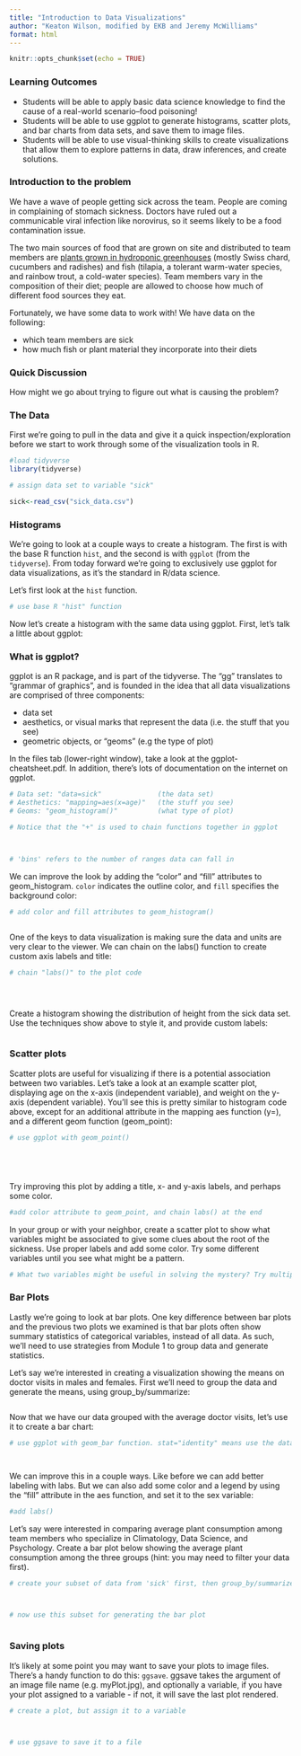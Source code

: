 ```yaml
---
title: "Introduction to Data Visualizations"
author: "Keaton Wilson, modified by EKB and Jeremy McWilliams"
format: html
---
```


```r
knitr::opts_chunk$set(echo = TRUE)
```

### Learning Outcomes

-   Students will be able to apply basic data science knowledge to find the cause of a real-world scenario--food poisoning!
-   Students will be able to use ggplot to generate histograms, scatter plots, and bar charts from data sets, and save them to image files.
-   Students will be able to use visual-thinking skills to create visualizations that allow them to explore patterns in data, draw inferences, and create solutions.

### Introduction to the problem

We have a wave of people getting sick across the team. People are coming in complaining of stomach sickness. Doctors have ruled out a communicable viral infection like norovirus, so it seems likely to be a food contamination issue.

The two main sources of food that are grown on site and distributed to team members are [plants grown in hydroponic greenhouses](https://thespoon.tech/scientists-in-antarctica-grow-food-without-soil-or-sunlight-get-ready-mars/) (mostly Swiss chard, cucumbers and radishes) and fish (tilapia, a tolerant warm-water species, and rainbow trout, a cold-water species). Team members vary in the composition of their diet; people are allowed to choose how much of different food sources they eat.

Fortunately, we have some data to work with! We have data on the following:

-   which team members are sick
-   how much fish or plant material they incorporate into their diets

### Quick Discussion

How might we go about trying to figure out what is causing the problem?

### The Data

First we're going to pull in the data and give it a quick inspection/exploration before we start to work through some of the visualization tools in R.

```r
#load tidyverse
library(tidyverse)

# assign data set to variable "sick"

sick<-read_csv("sick_data.csv")

```

### Histograms

We're going to look at a couple ways to create a histogram. The first is with the base R function `hist`, and the second is with `ggplot` (from the `tidyverse`). From today forward we're going to exclusively use ggplot for data visualizations, as it's the standard in R/data science.

Let's first look at the `hist` function.

```r
# use base R "hist" function


```

Now let's create a histogram with the same data using ggplot. First, let's talk a little about ggplot:

### What is ggplot?

ggplot is an R package, and is part of the tidyverse. The "gg" translates to "grammar of graphics", and is founded in the idea that all data visualizations are comprised of three components:

-   data set
-   aesthetics, or visual marks that represent the data (i.e. the stuff that you see)
-   geometric objects, or "geoms" (e.g the type of plot)

In the files tab (lower-right window), take a look at the ggplot-cheatsheet.pdf. In addition, there's lots of documentation on the internet on ggplot.

```r

# Data set: "data=sick"              (the data set)
# Aesthetics: "mapping=aes(x=age)"   (the stuff you see)
# Geoms: "geom_histogram()"          (what type of plot)

# Notice that the "+" is used to chain functions together in ggplot



# 'bins' refers to the number of ranges data can fall in
```

We can improve the look by adding the "color" and "fill" attributes to geom_histogram. `color` indicates the outline color, and `fill` specifies the background color:

```r
# add color and fill attributes to geom_histogram()



```

One of the keys to data visualization is making sure the data and units are very clear to the viewer. We can chain on the labs() function to create custom axis labels and title:

```r

# chain "labs()" to the plot code





```

Create a histogram showing the distribution of height from the sick data set. Use the techniques show above to style it, and provide custom labels:

```r




```

### Scatter plots

Scatter plots are useful for visualizing if there is a potential association between two variables. Let's take a look at an example scatter plot, displaying age on the x-axis (independent variable), and weight on the y-axis (dependent variable). You'll see this is pretty similar to histogram code above, except for an additional attribute in the mapping aes function (y=), and a different geom function (geom_point):

```r

# use ggplot with geom_point()






```

Try improving this plot by adding a title, x- and y-axis labels, and perhaps some color.

```r

#add color attribute to geom_point, and chain labs() at the end


```

In your group or with your neighbor, create a scatter plot to show what variables might be associated to give some clues about the root of the sickness. Use proper labels and add some color. Try some different variables until you see what might be a pattern.

```r

# What two variables might be useful in solving the mystery? Try multiple combinations if needed.


```

### Bar Plots

Lastly we're going to look at bar plots. One key difference between bar plots and the previous two plots we examined is that bar plots often show summary statistics of categorical variables, instead of all data. As such, we'll need to use strategies from Module 1 to group data and generate statistics.

Let's say we're interested in creating a visualization showing the means on doctor visits in males and females. First we'll need to group the data and generate the means, using group_by/summarize:

```r



```

Now that we have our data grouped with the average doctor visits, let's use it to create a bar chart:

```r

# use ggplot with geom_bar function. stat="identity" means use the data values from the data set for the y-axis, rather than count




```



We can improve this in a couple ways. Like before we can add better labeling with labs. But we can also add some color and a legend by using the "fill" attribute in the aes function, and set it to the sex variable:

```r

#add labs()


```

Let's say were interested in comparing average plant consumption among team members who specialize in Climatology, Data Science, and Psychology. Create a bar plot below showing the average plant consumption among the three groups (hint: you may need to filter your data first).

```r

# create your subset of data from 'sick' first, then group_by/summarize



# now use this subset for generating the bar plot



```

### Saving plots

It's likely at some point you may want to save your plots to image files. There's a handy function to do this: `ggsave`. ggsave takes the argument of an image file name (e.g. myPlot.jpg), and optionally a variable, if you have your plot assigned to a variable - if not, it will save the last plot rendered.

```r

# create a plot, but assign it to a variable



# use ggsave to save it to a file


```
